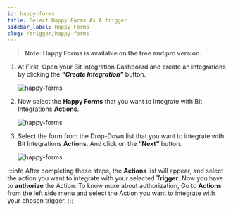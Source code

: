 ```yaml
---
id: happy-forms
title: Select Happy Forms As A trigger
sidebar_label: Happy Forms
slug: /trigger/happy-forms
---
```



> **Note: Happy Forms is available on the free and pro version.**

1. At First, Open your Bit Integration Dashboard and create an integrations by clicking the **_“Create Integration”_** button.

   <Image src="trigger/happy-forms/_create-integration" alt="happy-forms"  w="1020" h="350"/>

2. Now select the **Happy Forms** that you want to integrate with Bit Integrations **Actions**.

   <Image src="trigger/happy-forms/_select-happy-form" alt="happy-forms" w="1020" h="350"/>

3. Select the form from the Drop-Down list that you want to integrate with Bit Integrations **Actions**. And click on the **“Next”** button.

   <Image src="trigger/happy-forms/_select-form" alt="happy-forms" w="1020" h="350"/>

:::info
  After completing these steps, the **Actions** list will appear, and select the action you want to integrate with your selected **Trigger**. Now you have to **authorize** the Action. To know more about authorization, Go to **Actions** from the left side menu and select the Action you want to integrate with your chosen trigger.
:::


<Feedback/>